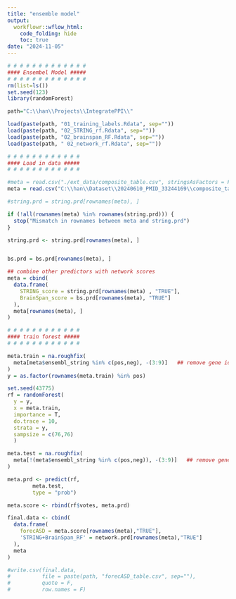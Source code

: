 ---
title: "ensemble model"
output:
  workflowr::wflow_html:
    code_folding: hide
    toc: true
date: "2024-11-05"
---


```{r, message=F, warning=F, eval=T}
# # # # # # # # # # # # #
#### Ensembel Model #####
# # # # # # # # # # # # #
rm(list=ls())
set.seed(123)
library(randomForest)

path="C:\\han\\Projects\\IntegratePPI\\"

load(paste(path, "01_training_labels.Rdata", sep=""))
load(paste(path, "02_STRING_rf.Rdata", sep=""))
load(paste(path, "02_brainspan_RF.Rdata", sep=""))
load(paste(path, " 02_network_rf.Rdata", sep=""))

```






```{r, message=F, warning=F, eval=T}

# # # # # # # # # # # # 
#### Load in data #####
# # # # # # # # # # # # 

#meta = read.csv("./ext_data/composite_table.csv", stringsAsFactors = F, row.names = 1)
meta = read.csv("C:\\han\\Dataset\\20240610_PMID_33244169\\composite_table.csv",stringsAsFactors = F, row.names = 1)

#string.prd = string.prd[rownames(meta), ]

if (!all(rownames(meta) %in% rownames(string.prd))) {
  stop("Mismatch in rownames between meta and string.prd")
}

string.prd <- string.prd[rownames(meta), ]


bs.prd = bs.prd[rownames(meta), ]

## combine other predictors with network scores
meta = cbind(
  data.frame(
    STRING_score = string.prd[rownames(meta) , "TRUE"],
    BrainSpan_score = bs.prd[rownames(meta), "TRUE"]
  ),
  meta[rownames(meta), ]
)

```





```{r, message=F, warning=F}

# # # # # # # # # # # # 
#### train forest #####
# # # # # # # # # # # # 

meta.train = na.roughfix(
  meta[meta$ensembl_string %in% c(pos,neg), -(3:9)]   ## remove gene identifiers, etc.
) 
y = as.factor(rownames(meta.train) %in% pos)

set.seed(43775)
rf = randomForest(
  y = y,
  x = meta.train, 
  importance = T,
  do.trace = 10,
  strata = y,
  sampsize = c(76,76)
  )

meta.test = na.roughfix(
  meta[!(meta$ensembl_string %in% c(pos,neg)), -(3:9)]   ## remove gene identifiers, etc.
) 

meta.prd <- predict(rf, 
        meta.test, 
        type = "prob")

meta.score <- rbind(rf$votes, meta.prd)

final.data <- cbind(
  data.frame(
    forecASD = meta.score[rownames(meta),"TRUE"],
    'STRING+BrainSpan_RF' = network.prd[rownames(meta),"TRUE"]
  ), 
  meta
)

#write.csv(final.data, 
#          file = paste(path, "forecASD_table.csv", sep=""),
#          quote = F, 
#          row.names = F)

```